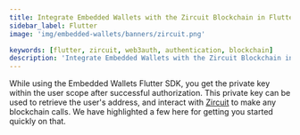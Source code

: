 ```yaml
---
title: Integrate Embedded Wallets with the Zircuit Blockchain in Flutter
sidebar_label: Flutter
image: 'img/embedded-wallets/banners/zircuit.png'

keywords: [flutter, zircuit, web3auth, authentication, blockchain]
description: 'Integrate Embedded Wallets with the Zircuit Blockchain in Flutter | Embedded Wallets'
---
```



<SEO
  title="Integrate Embedded Wallets with the Zircuit Blockchain in Flutter"
  description="Integrate Embedded Wallets with the Zircuit Blockchain in Flutter | Embedded Wallets"
  image="https://docs.metamask.io/img/embedded-wallets/banners/zircuit.png"
  slug="/embedded-wallets/connect-blockchain/evm/zircuit/flutter"
/>

While using the Embedded Wallets Flutter SDK, you get the private key within the user scope after successful authorization. This private key can be used to retrieve the user's address, and interact with [Zircuit](https://zircuit.com/) to make any blockchain calls. We have highlighted a few here for getting you started quickly on that.

<EVMInteraction />
